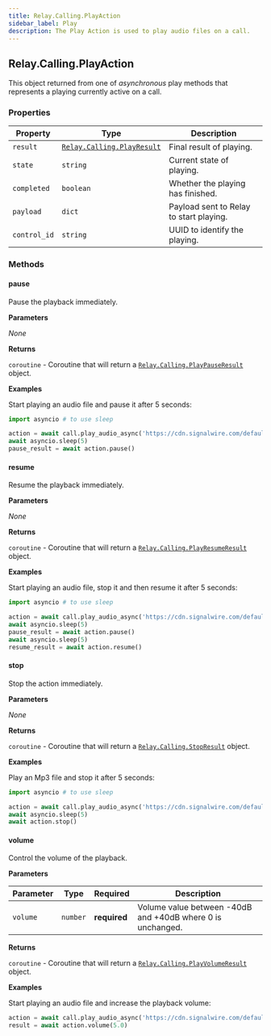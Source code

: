 ```yaml
---
title: Relay.Calling.PlayAction
sidebar_label: Play
description: The Play Action is used to play audio files on a call.
---
```


[relay-calling-playresult]: /sdks/relay-realtime-sdk/v2/language/python/calling/results/play-result
[relay-calling-playpauseresult]: /sdks/relay-realtime-sdk/v2/language/python/calling/results/play-pause-result
[relay-calling-playresumeresult]: /sdks/relay-realtime-sdk/v2/language/python/calling/results/play-resume-result
[relay-calling-stopresult]: /sdks/relay-realtime-sdk/v2/language/python/calling/results/stop-result
[relay-calling-playvolumeresult]: /sdks/relay-realtime-sdk/v2/language/python/calling/results/play-volume-result

## Relay.Calling.PlayAction

This object returned from one of _asynchronous_ play methods that represents a playing currently active on a call.

### Properties

| Property | Type | Description |
| -------- | ---- | ----------- |
| `result` | [`Relay.Calling.PlayResult`][relay-calling-playresult] | Final result of playing. |
| `state` | `string` | Current state of playing. |
| `completed` | `boolean` | Whether the playing has finished. |
| `payload` | `dict` | Payload sent to Relay to start playing. |
| `control_id` | `string` | UUID to identify the playing. |

### Methods

#### pause

Pause the playback immediately.

**Parameters**

_None_

**Returns**

`coroutine` - Coroutine that will return a [`Relay.Calling.PlayPauseResult`][relay-calling-playpauseresult] object.

**Examples**

Start playing an audio file and pause it after 5 seconds:

```python
import asyncio # to use sleep

action = await call.play_audio_async('https://cdn.signalwire.com/default-music/welcome.mp3')
await asyncio.sleep(5)
pause_result = await action.pause()
```

#### resume

Resume the playback immediately.

**Parameters**

_None_

**Returns**

`coroutine` - Coroutine that will return a [`Relay.Calling.PlayResumeResult`][relay-calling-playresumeresult] object.

**Examples**

Start playing an audio file, stop it and then resume it after 5 seconds:

```python
import asyncio # to use sleep

action = await call.play_audio_async('https://cdn.signalwire.com/default-music/welcome.mp3')
await asyncio.sleep(5)
pause_result = await action.pause()
await asyncio.sleep(5)
resume_result = await action.resume()
```

#### stop

Stop the action immediately.

**Parameters**

_None_

**Returns**

`coroutine` - Coroutine that will return a [`Relay.Calling.StopResult`][relay-calling-stopresult] object.

**Examples**

Play an Mp3 file and stop it after 5 seconds:

```python
import asyncio # to use sleep

action = await call.play_audio_async('https://cdn.signalwire.com/default-music/welcome.mp3')
await asyncio.sleep(5)
await action.stop()
```

#### volume

Control the volume of the playback.

**Parameters**

| Parameter | Type | Required | Description |
| --------- | ---- | -------- | ----------- |
| `volume` | `number` | **required** | Volume value between -40dB and +40dB where 0 is unchanged. |

**Returns**

`coroutine` - Coroutine that will return a [`Relay.Calling.PlayVolumeResult`][relay-calling-playvolumeresult] object.

**Examples**

Start playing an audio file and increase the playback volume:

```python
action = await call.play_audio_async('https://cdn.signalwire.com/default-music/welcome.mp3')
result = await action.volume(5.0)
```